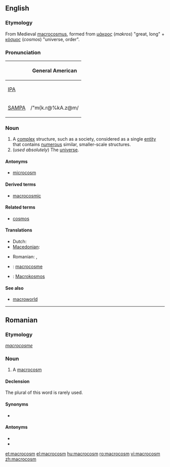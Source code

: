 ==English==
{{wikipedia}}

===Etymology===
From Medieval {{etyl|la}} [[macrocosmus]], formed from {{etyl|el}} [[μάκρος]] (''makros'') "great, long" + [[κόσμος]] (''cosmos'') "universe, order".

===Pronunciation===
{| border=1 cellpadding=5
! !! General American
|-
| [[w:IPA|IPA]] || {{IPAchar|/ˈmæk.rəˌkɑ.zəm/}}
|-
| [[w:SAMPA|SAMPA]] || /"m{k.r@%kA.z@m/
|}

===Noun===
{{en-noun}}

# A [[complex]] structure, such as a society, considered as a single [[entity]] that contains [[numerous]] similar, smaller-scale structures.
# (''used absolutely'') The [[universe]].

====Antonyms====
* [[microcosm]]

====Derived terms====
* [[macrocosmic]]

====Related terms====
* [[cosmos]]

====Translations====
{{trans-top|a complex structure containing numerous smaller-scale structures}}
* Dutch: {{t|nl|macrokosmos|m}}
* [[Macedonian]]: {{t|mk|макрокосмос|m|tr=makrokósmos|sc=Cyrl}}
{{trans-mid}}
* Romanian: {{t-|ro|macrocosm|n}}, {{t|ro|macrocosmos|n}}
{{trans-bottom}}

{{trans-see|the universe|universe}}

{{checktrans-top}}
* {{ttbc|French}}: [[macrocosme]] {{m}}
* {{ttbc|German}}: [[Macrokosmos]] {{m}}
{{trans-bottom}}

====See also====
* [[macroworld]]

----

==Romanian==

===Etymology===
{{etyl|fr|ro}} ''[[macrocosme]]''

===Noun===
{{ro-noun|n|macrocosmuri}}

# A [[#English|macrocosm]]

====Declension====
The plural of this word is rarely used.
{{ro-noun-inv|gend=n|def=macrocosmul|gd=macrocosmului}}

====Synonyms====
* {{l|ro|macrocosmos}}

====Antonyms====
* {{l|ro|microcosm}}
* {{l|ro|microcosmos}}

[[et:macrocosm]]
[[el:macrocosm]]
[[hu:macrocosm]]
[[ro:macrocosm]]
[[vi:macrocosm]]
[[zh:macrocosm]]